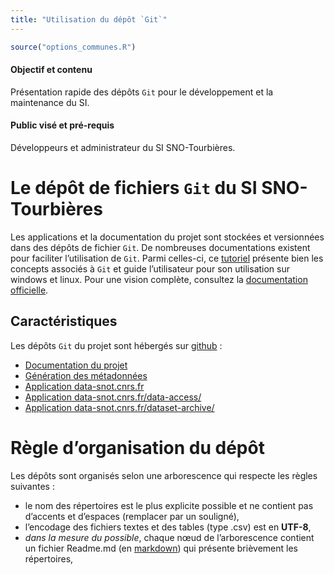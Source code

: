 ```yaml
---
title: "Utilisation du dépôt `Git`"
---
```


```r
source("options_communes.R")
```

<div class="alert alert-success" role="alert">
  <h4 class="alert-heading">**Objectif et contenu**</h4>
  <p>Présentation rapide des dépôts `Git` pour le développement et la maintenance du SI.</p>
</div>

<div class="alert alert-info" role="alert">
  <h4 class="alert-heading">**Public visé et pré-requis**</h4>
  <p>Développeurs et administrateur du SI SNO-Tourbières.</p>
</div>

# Le dépôt de fichiers `Git` du SI SNO-Tourbières

Les applications et la documentation du projet sont stockées et versionnées dans des dépôts de fichier `Git`. De nombreuses documentations existent pour faciliter l'utilisation de `Git`. Parmi celles-ci, ce [tutoriel](https://openclassrooms.com/courses/gerez-vos-codes-source-avec-git) présente bien les concepts associés à `Git` et guide l'utilisateur pour son utilisation sur windows et linux. Pour une vision complète, consultez la [documentation officielle](https://git-scm.com/book/fr/v2).

## Caractéristiques

Les dépôts `Git` du projet sont hébergés sur [github](https://github.com/rosalien/) : 

- [Documentation du projet](https://github.com/Rosalien/doc_snot)
- [Génération des métadonnées](https://github.com/Rosalien/PivotMetadata_snot)
- [Application data-snot.cnrs.fr](https://github.com/Rosalien/Data_snot)
- [Application data-snot.cnrs.fr/data-access/](https://github.com/Rosalien/dataAccessApp)
- [Application data-snot.cnrs.fr/dataset-archive/](https://github.com/Rosalien/datasetArchiveApp)

# Règle d'organisation du dépôt

Les dépôts sont organisés selon une arborescence qui respecte les règles suivantes :

- le nom des répertoires est le plus explicite possible et ne contient pas d'accents et d'espaces (remplacer par un souligné),
- l'encodage des fichiers textes et des tables (type .csv) est en **UTF-8**,
- *dans la mesure du possible*, chaque nœud de l'arborescence contient un fichier Readme.md (en [markdown](https://github.com/adam-p/markdown-here/wiki/Markdown-Cheatsheet)) qui présente brièvement les répertoires,